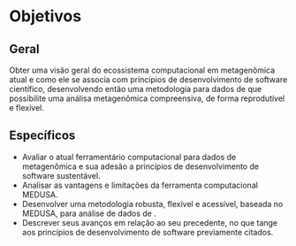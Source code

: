 <!--
This is for including Chapter 1.  Notice that it's also good practice to name your chunk.  This will help you debug potential issues as you knit.  The chunk above is called intro and the one below is called chapter1.  Feel free to change the name of the Rmd file as you wish, but don't forget to change it here from chap1.Rmd.
-->

<!--
The {#rmd-basics} text after the chapter declaration will allow us to link throughout the document back to the beginning of Chapter 1.  These labels will automatically be generated (if not specified) by changing the spaces to hyphens and capital letters to lowercase.  Look for the reference to this label at the beginning of Chapter 2.
-->

# Objetivos {#obj}

## Geral

Obter uma visão geral do ecossistema computacional em metagenômica atual e como ele se associa
com princípios de desenvolvimento de software científico, desenvolvendo então uma metodologia
para dados de \gls{MS} que possibilite uma análisa metagenômica compreensiva, de forma reprodutível e flexível.

## Específicos

- Avaliar o atual ferramentário computacional para dados de metagenômica e sua adesão a princípios de desenvolvimento de software sustentável.
- Analisar as vantagens e limitações da ferramenta computacional MEDUSA.
- Desenvolver uma metodologia robusta, flexível e acessível, baseada no MEDUSA, para análise de dados de \gls{MS}.
- Descrever seus avanços em relação ao seu precedente, no que tange aos princípios de desenvolvimento de software previamente citados.
